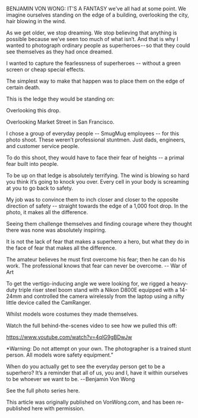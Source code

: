 BENJAMIN VON WONG: IT'S A FANTASY we’ve all had at some point. We imagine ourselves standing on the edge of a building, overlooking the city, hair blowing in the wind.

As we get older, we stop dreaming. We stop believing that anything is possible because we’ve seen too much of what isn’t. And that is why I wanted to photograph ordinary people as superheroes -- so that they could see themselves as they had once dreamed.

I wanted to capture the fearlessness of superheroes -- without a green screen or cheap special effects.

The simplest way to make that happen was to place them on the edge of certain death.



This is the ledge they would be standing on:



Overlooking this drop.



Overlooking Market Street in San Francisco.



I chose a group of everyday people -- SmugMug employees -- for this photo shoot. These weren’t professional stuntmen. Just dads, engineers, and customer service people.



To do this shoot, they would have to face their fear of heights -- a primal fear built into people.

To be up on that ledge is absolutely terrifying. The wind is blowing so hard you think it’s going to knock you over. Every cell in your body is screaming at you to go back to safety.

My job was to convince them to inch closer and closer to the opposite direction of safety -- straight towards the edge of a 1,000 foot drop. In the photo, it makes all the difference.



Seeing them challenge themselves and finding courage where they thought there was none was absolutely inspiring.

It is not the lack of fear that makes a superhero a hero, but what they do in the face of fear that makes all the difference.



The amateur believes he must first overcome his fear; then he can do his work. The professional knows that fear can never be overcome. -- War of Art



To get the vertigo-inducing angle we were looking for, we rigged a heavy-duty triple riser steel boom stand with a Nikon D800E equipped with a 14-24mm and controlled the camera wirelessly from the laptop using a nifty little device called the CamRanger.

Whilst models wore costumes they made themselves.

Watch the full behind-the-scenes video to see how we pulled this off:

https://www.youtube.com/watch?v=4qlG9gBDwJw

*Warning: Do not attempt on your own. The photographer is a trained stunt person. All models wore safety equipment.”




When do you actually get to see the everyday person get to be a superhero? It’s a reminder that all of us, you and I, have it within ourselves to be whoever we want to be. -- Benjamin Von Wong

See the full photo series here.

This article was originally published on VonWong.com, and has been re-published here with permission.

	